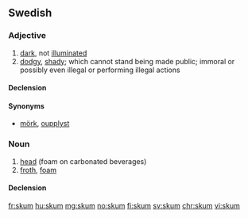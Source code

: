 ==Swedish==

===Adjective===
{{head|sv|adjective}}

# [[dark]], not [[illuminate]]d
# [[dodgy]], [[shady]]; which cannot stand being made public; immoral or possibly even illegal or performing illegal actions

====Declension====
{{sv-adj-reg|alt=skumm}}

====Synonyms====
* {{sense|dark}} [[mörk]], [[oupplyst]]

===Noun===
{{sv-noun|n}}

# [[head]] (foam on carbonated beverages)
# [[froth]], [[foam]]

====Declension====
{{sv-noun-n-zero|stem=skumm}}

[[fr:skum]]
[[hu:skum]]
[[mg:skum]]
[[no:skum]]
[[fi:skum]]
[[sv:skum]]
[[chr:skum]]
[[vi:skum]]